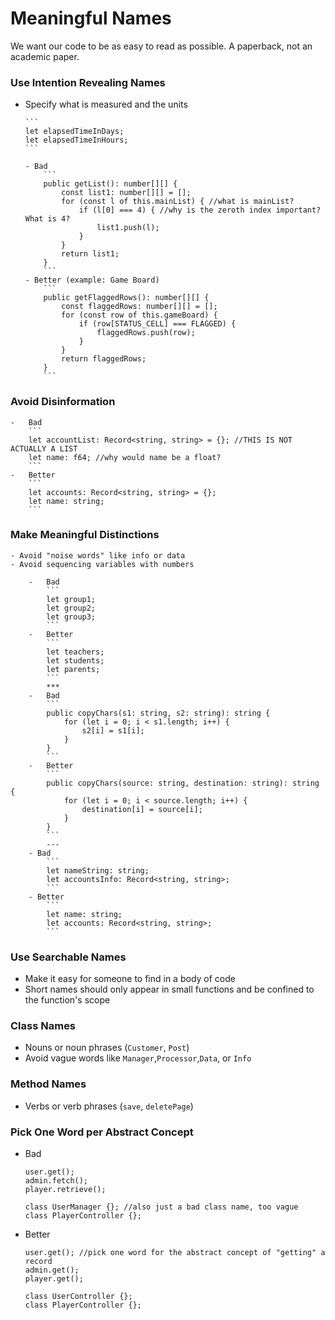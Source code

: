# Meaningful Names

We want our code to be as easy to read as possible. A paperback, not an academic paper.

### Use Intention Revealing Names

-   Specify what is measured and the units

        ```
        let elapsedTimeInDays;
        let elapsedTimeInHours;
        ```

        - Bad
        	```
        	public getList(): number[][] {
        		const list1: number[][] = [];
        		for (const l of this.mainList) { //what is mainList?
        			if (l[0] === 4) { //why is the zeroth index important? What is 4?
        				list1.push(l);
        			}
        		}
        		return list1;
        	}
        	```
        - Better (example: Game Board)
        	```
        	public getFlaggedRows(): number[][] {
        		const flaggedRows: number[][] = [];
        		for (const row of this.gameBoard) {
        			if (row[STATUS_CELL] === FLAGGED) {
        				flaggedRows.push(row);
        			}
        		}
        		return flaggedRows;
        	}
        	```

### Avoid Disinformation

    -   Bad
        ```
        let accountList: Record<string, string> = {}; //THIS IS NOT ACTUALLY A LIST
        let name: f64; //why would name be a float?
        ```
    -   Better
        ```
        let accounts: Record<string, string> = {};
        let name: string;
        ```

### Make Meaningful Distinctions

    - Avoid "noise words" like info or data
    - Avoid sequencing variables with numbers

    	-   Bad
    		```
    		let group1;
    		let group2;
    		let group3;
    		```
    	-   Better
    		```
    		let teachers;
    		let students;
    		let parents;
    		```
    		***
    	-   Bad
    		```
    		public copyChars(s1: string, s2: string): string {
    			for (let i = 0; i < s1.length; i++) {
    				s2[i] = s1[i];
    			}
    		}
    		```
    	-   Better
    		```
    		public copyChars(source: string, destination: string): string {
    			for (let i = 0; i < source.length; i++) {
    				destination[i] = source[i];
    			}
    		}
    		```
    		---
    	- Bad
    		```
    		let nameString: string;
    		let accountsInfo: Record<string, string>;
    		```
    	- Better
    		```
    		let name: string;
    		let accounts: Record<string, string>;
    		```

### Use Searchable Names

-   Make it easy for someone to find in a body of code
-   Short names should only appear in small functions and be confined to the function's scope

### Class Names

-   Nouns or noun phrases (`Customer`, `Post`)
-   Avoid vague words like `Manager`,`Processor`,`Data`, or `Info`

### Method Names

-   Verbs or verb phrases (`save`, `deletePage`)

### Pick One Word per Abstract Concept

-   Bad

    ```
    user.get();
    admin.fetch();
    player.retrieve();

    class UserManager {}; //also just a bad class name, too vague
    class PlayerController {};
    ```

-   Better

    ```
    user.get(); //pick one word for the abstract concept of "getting" a record
    admin.get();
    player.get();

    class UserController {};
    class PlayerController {};
    ```
